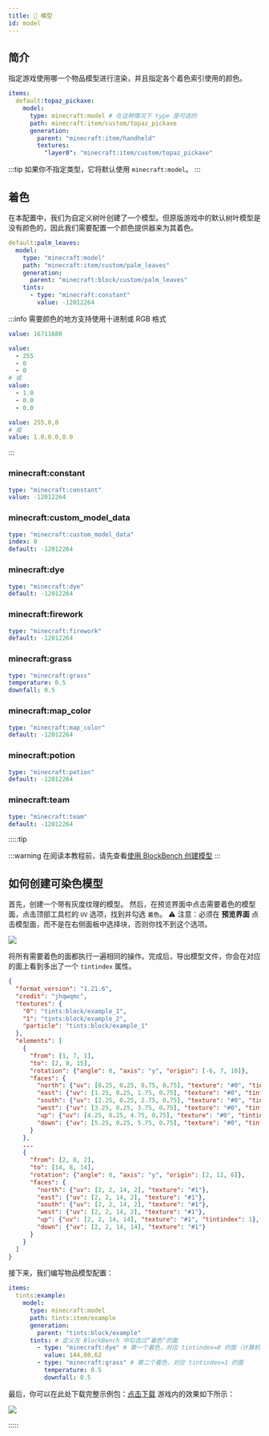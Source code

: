 ```yaml
---
title: 📐 模型
id: model
---
```



## 简介

<UrlCard
  url="https://zh.minecraft.wiki/w/物品模型映射#model"
  title="📐 模型"
/>

指定游戏使用哪一个物品模型进行渲染，并且指定各个着色索引使用的颜色。

```yaml
items:
  default:topaz_pickaxe:
    model:
      type: minecraft:model # 在这种情况下 type 是可选的
      path: minecraft:item/custom/topaz_pickaxe
      generation:
        parent: "minecraft:item/handheld"
        textures:
          "layer0": "minecraft:item/custom/topaz_pickaxe"
```

:::tip
如果你不指定类型，它将默认使用 `minecraft:model`。
:::

## 着色

在本配置中，我们为自定义树叶创建了一个模型。但原版游戏中的默认树叶模型是没有颜色的，因此我们需要配置一个颜色提供器来为其着色。

```yaml
default:palm_leaves:
  model:
    type: "minecraft:model"
    path: "minecraft:item/custom/palm_leaves"
    generation:
      parent: "minecraft:block/custom/palm_leaves"
    tints:
      - type: "minecraft:constant"
        value: -12012264
```

<UrlCard
  url="https://zh.minecraft.wiki/w/物品模型映射#model"
  title="🎨 着色"
/>

:::info
需要颜色的地方支持使用十进制或 RGB 格式

```yaml
value: 16711680
```

```yaml
value:
  - 255
  - 0
  - 0
# 或
value:
  - 1.0
  - 0.0
  - 0.0
```

```yaml
value: 255,0,0
# 或
value: 1.0,0.0,0.0
```
:::

### minecraft\:constant

```yaml
type: "minecraft:constant"
value: -12012264
```

### minecraft\:custom\_model\_data

```yaml
type: "minecraft:custom_model_data"
index: 0
default: -12012264
```

### minecraft\:dye

```yaml
type: "minecraft:dye"
default: -12012264
```

### minecraft\:firework

```yaml
type: "minecraft:firework"
default: -12012264
```

### minecraft\:grass

```yaml
type: "minecraft:grass"
temperature: 0.5
downfall: 0.5
```

### minecraft\:map\_color

```yaml
type: "minecraft:map_color"
default: -12012264
```

### minecraft\:potion

```yaml
type: "minecraft:potion"
default: -12012264
```

### minecraft\:team

```yaml
type: "minecraft:team"
default: -12012264
```

:::::tip

:::warning
在阅读本教程前，请先查看[使用 BlockBench 创建模型](../../../getting_start/add_custom_model.mdx#使用-blockbench-创建模型)
:::

## 如何创建可染色模型

首先，创建一个带有灰度纹理的模型。
然后，在预览界面中点击需要着色的模型面，点击顶部工具栏的 `UV` 选项，找到并勾选 `着色`。
⚠️ 注意：必须在 **预览界面** 点击模型面，而不是在右侧面板中选择块，否则你找不到这个选项。

![](/img/i18n/zh-Hans/item_model_display_1.png)

将所有需要着色的面都执行一遍相同的操作。完成后，导出模型文件，你会在对应的面上看到多出了一个 `tintindex` 属性。

```json
{
  "format_version": "1.21.6",
  "credit": "jhqwqmc",
  "textures": {
    "0": "tints:block/example_1",
    "1": "tints:block/example_2",
    "particle": "tints:block/example_1"
  },
  "elements": [
    {
      "from": [1, 7, 1],
      "to": [2, 8, 15],
      "rotation": {"angle": 0, "axis": "y", "origin": [-6, 7, 10]},
      "faces": {
        "north": {"uv": [0.25, 0.25, 0.75, 0.75], "texture": "#0", "tintindex": 0},
        "east": {"uv": [1.25, 0.25, 1.75, 0.75], "texture": "#0", "tintindex": 0},
        "south": {"uv": [2.25, 0.25, 2.75, 0.75], "texture": "#0", "tintindex": 0},
        "west": {"uv": [3.25, 0.25, 3.75, 0.75], "texture": "#0", "tintindex": 0},
        "up": {"uv": [4.25, 0.25, 4.75, 0.75], "texture": "#0", "tintindex": 0},
        "down": {"uv": [5.25, 0.25, 5.75, 0.75], "texture": "#0", "tintindex": 0}
      }
    },
    ...
    {
      "from": [2, 8, 2],
      "to": [14, 8, 14],
      "rotation": {"angle": 0, "axis": "y", "origin": [2, 12, 6]},
      "faces": {
        "north": {"uv": [2, 2, 14, 2], "texture": "#1"},
        "east": {"uv": [2, 2, 14, 2], "texture": "#1"},
        "south": {"uv": [2, 2, 14, 2], "texture": "#1"},
        "west": {"uv": [2, 2, 14, 2], "texture": "#1"},
        "up": {"uv": [2, 2, 14, 14], "texture": "#1", "tintindex": 1}, // 可以看到这里额外多出了一个 tintindex 属性
        "down": {"uv": [2, 2, 14, 14], "texture": "#1"}
      }
    }
  ]
}
```

接下来，我们编写物品模型配置：

```yaml
items:
  tints:example:
    model:
      type: minecraft:model
      path: tints:item/example
      generation:
        parent: "tints:block/example"
      tints: # 定义在 BlockBench 中勾选过“着色”的面
        - type: "minecraft:dye" # 第一个着色，对应 tintindex=0 的面（计算机从 0 开始计数）
          value: 144,80,62
        - type: "minecraft:grass" # 第二个着色，对应 tintindex=1 的面
          temperature: 0.5
          downfall: 0.5
```

最后，你可以在此处下载完整示例包：[点击下载](/file/tints.zip)
游戏内的效果如下所示：

![](/img/item_model_display_2.png)

:::::
